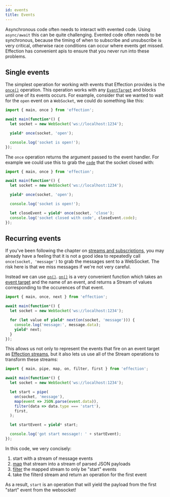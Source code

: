 ```yaml
---
id: events
title: Events
---
```


Asynchronous code often needs to interact with evented code. Using
`async/await` this can be quite challenging. Evented code often needs
to be synchronous, because the timing of when to subscribe and
unsubscribe is very critical, otherwise race conditions can occur
where events get missed. Effection has convenient apis to ensure that you never
run into these problems.

## Single events

The simplest operation for working with events that Effection provides
is the [`once()`][once] operation.  This operation works with any
[`EventTarget`][event-target] and blocks until one of its events
occurs. For example, consider that we wanted to wait for the `open`
event on a `WebSocket`, we could do something like this:

``` javascript
import { main, once } from 'effection';

await main(function*() {
  let socket = new WebSocket('ws://localhost:1234');

  yield* once(socket, 'open');

  console.log('socket is open!');
});
```

The `once` operation returns the argument passed to the event handler. For
example we could use this to grab the [`code`][wscode] that the socket closed
with:

``` javascript
import { main, once } from 'effection';

await main(function*() {
  let socket = new WebSocket('ws://localhost:1234');

  yield* once(socket, 'open');

  console.log('socket is open!');

  let closeEvent = yield* once(socket, 'close');
  console.log('socket closed with code', closeEvent.code);
});
```

## Recurring events

If you've been following the chapter on [streams and
subscriptions](./collections), you may already have a feeling that it
is not a good idea to repeatedly call `once(socket, 'message')` to
grab the messages sent to a WebSocket. The risk here is that we miss
messages if we're not very careful.

Instead we can use [`on()`][on]. [`on()`][on] is a very convenient
function which takes an [event target][event-target] and the name of
an event, and returns a Stream of values corresponding to the occurences of
that event.

``` javascript
import { main, once, next } from 'effection';

await main(function*() {
  let socket = new WebSocket('ws://localhost:1234');

  for (let value of yield* next(on(socket, 'message'))) {
    console.log('message:', message.data);
    yield* next;
  }
});
```

This allows us not only to represent the events that fire on an event
target as [Effection streams](./collections), but it also lets us use
all of the Stream operations to transform these streams:

``` javascript
import { main, pipe, map, on, filter, first } from 'effection';

await main(function*() {
  let socket = new WebSocket('ws://localhost:1234');

  let start = pipe(
    on(socket, 'message'),
    map(event => JSON.parse(event.data)),
    filter(data => data.type === 'start'),
    first,
  );

  let startEvent = yield* start;

  console.log('got start message!: ' + startEvent);
});
```

In this code, we very concisely:

1. start with a stream of message events
2. [map][map] that stream into a stream of parsed JSON payloads
3. [filter][filter] the mapped stream to only be "start" events
4. take the filterd stream and return an operation for the first event

As a result, `start` is an operation that will yield the payload from the first
"start" event from the websocket!

[wscode]: https://developer.mozilla.org/en-US/docs/Web/API/CloseEvent
[childprocess]: https://nodejs.org/api/child_process.html#child_process_class_childprocess
[once]: https://deno.land/x/effection/mod.ts?s=once
[on]: https://deno.land/x/effection/mod.ts?s=on
[map]: https://deno.land/x/effection/mod.ts?s=map
[filter]: https://deno.land/x/effection/mod.ts?s=filter
[event-target]: https://developer.mozilla.org/en-US/docs/Web/API/EventTarget
